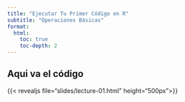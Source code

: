```yaml
---
title: "Ejecutar Tu Primer Código en R"
subtitle: "Operaciones Básicas"
format:
  html:
    toc: true
    toc-depth: 2
---
```


## Aqui va el código

{{< revealjs file="slides/lecture-01.html" height="500px">}}